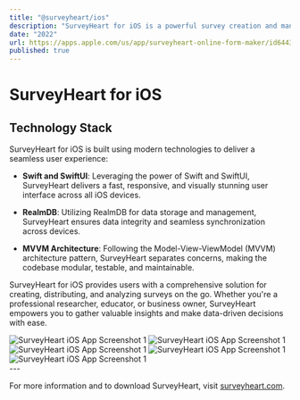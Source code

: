 ```yaml
---
title: "@surveyheart/ios"
description: "SurveyHeart for iOS is a powerful survey creation and management app designed for iPhone and iPad users. Built using Swift and SwiftUI, and following the MVVM architecture pattern, SurveyHeart offers a seamless and intuitive experience for creating, distributing, and analyzing surveys on iOS devices."
date: "2022"
url: https://apps.apple.com/us/app/surveyheart-online-form-maker/id6443449067
published: true
---
```


# SurveyHeart for iOS
## Technology Stack

SurveyHeart for iOS is built using modern technologies to deliver a seamless user experience:

- **Swift and SwiftUI**: Leveraging the power of Swift and SwiftUI, SurveyHeart delivers a fast, responsive, and visually stunning user interface across all iOS devices.

- **RealmDB**: Utilizing RealmDB for data storage and management, SurveyHeart ensures data integrity and seamless synchronization across devices.

- **MVVM Architecture**: Following the Model-View-ViewModel (MVVM) architecture pattern, SurveyHeart separates concerns, making the codebase modular, testable, and maintainable.

SurveyHeart for iOS provides users with a comprehensive solution for creating, distributing, and analyzing surveys on the go. Whether you're a professional researcher, educator, or business owner, SurveyHeart empowers you to gather valuable insights and make data-driven decisions with ease.


<div style={{ display: 'flex', justifyContent: 'space-between' ,overflowX: "auto",whiteSpace: 'nowrap'}}>
    <img src="/i-sh-2.png" alt="SurveyHeart iOS App Screenshot 1" style={{ width: '48%', height: 'auto' }} />
    <img src="/i-sh-3.png" alt="SurveyHeart iOS App Screenshot 1" style={{ width: '48%', height: 'auto' }} />
    <img src="/i-sh-4.png" alt="SurveyHeart iOS App Screenshot 1" style={{ width: '48%', height: 'auto' }} />
    <img src="/i-sh-5.png" alt="SurveyHeart iOS App Screenshot 1" style={{ width: '48%', height: 'auto' }} />
    <img src="/i-sh-6.png" alt="SurveyHeart iOS App Screenshot 1" style={{ width: '48%', height: 'auto' }} />

</div>
---

For more information and to download SurveyHeart, visit [surveyheart.com](https://www.surveyheart.com).
